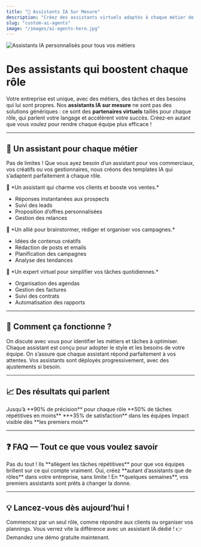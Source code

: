 ```yaml
---
title: "🤖 Assistants IA Sur Mesure"
description: "Créez des assistants virtuels adaptés à chaque métier de votre entreprise"
slug: "custom-ai-agents"
image: "/images/ai-agents-hero.jpg"
---
```


<Frame caption="Des assistants IA conçus pour chaque rôle de votre équipe">
  <img src="/images/ai-agents-hero.jpg" alt="Assistants IA personnalisés pour tous vos métiers" />
</Frame>

# Des assistants qui boostent chaque rôle

Votre entreprise est unique, avec des métiers, des tâches et des besoins qui lui sont propres. Nos **assistants IA sur mesure** ne sont pas des solutions génériques : ce sont des **partenaires virtuels** taillés pour chaque rôle, qui parlent votre langage et accélèrent votre succès. Créez-en autant que vous voulez pour rendre chaque équipe plus efficace !

---

## 🌟 Un assistant pour chaque métier

Pas de limites ! Que vous ayez besoin d’un assistant pour vos commerciaux, vos créatifs ou vos gestionnaires, nous créons des templates IA qui s’adaptent parfaitement à chaque rôle.

<Tabs>
<Tab title="💼 Commercial">
💬 *Un assistant qui charme vos clients et booste vos ventes.*  

- Réponses instantanées aux prospects  
- Suivi des leads  
- Proposition d’offres personnalisées  
- Gestion des relances
</Tab>

<Tab title="🎨 Marketing & Création">
💬 *Un allié pour brainstormer, rédiger et organiser vos campagnes.*  

- Idées de contenus créatifs  
- Rédaction de posts et emails  
- Planification des campagnes  
- Analyse des tendances
</Tab>

<Tab title="📋 Gestion administrative">
💬 *Un expert virtuel pour simplifier vos tâches quotidiennes.*  

- Organisation des agendas  
- Gestion des factures  
- Suivi des contrats  
- Automatisation des rapports
</Tab>
</Tabs>

---

## 🚀 Comment ça fonctionne ?

<Steps>
<Step title="1. Choisir vos rôles">
  On discute avec vous pour identifier les métiers et tâches à optimiser.
</Step>

<Step title="2. Personnaliser vos assistants">
  Chaque assistant est conçu pour adopter le style et les besoins de votre équipe.
</Step>

<Step title="3. Tester et valider">
  On s’assure que chaque assistant répond parfaitement à vos attentes.
</Step>

<Step title="4. Lancer et ajuster">
  Vos assistants sont déployés progressivement, avec des ajustements si besoin.
</Step>
</Steps>

---

## 📈 Des résultats qui parlent

<CardGroup cols={2}>
  <Card title="Efficacité maximale" icon="rocket">
    Jusqu’à **90% de précision** pour chaque rôle
  </Card>
  <Card title="Temps libéré" icon="clock">
    **50% de tâches répétitives en moins**
  </Card>
  <Card title="Équipes ravies" icon="smile">
    **+35% de satisfaction** dans les équipes
  </Card>
  <Card title="Retour rapide" icon="chart-line">
    Impact visible dès **les premiers mois**
  </Card>
</CardGroup>

---

## ❓ FAQ — Tout ce que vous voulez savoir

<AccordionGroup>
<Accordion title="Les assistants remplacent-ils mes équipes ?">
Pas du tout ! Ils **allègent les tâches répétitives** pour que vos équipes brillent sur ce qui compte vraiment.
</Accordion>

<Accordion title="Puis-je créer plusieurs assistants ?">
Oui, créez **autant d’assistants que de rôles** dans votre entreprise, sans limite !
</Accordion>

<Accordion title="Combien de temps pour les mettre en place ?">
En **quelques semaines**, vos premiers assistants sont prêts à changer la donne.
</Accordion>
</AccordionGroup>

---

## 💡 Lancez-vous dès aujourd’hui !

<Tip>
Commencez par un seul rôle, comme répondre aux clients ou organiser vos plannings. Vous verrez vite la différence avec un assistant IA dédié !  
👉 Demandez une démo gratuite maintenant.
</Tip>